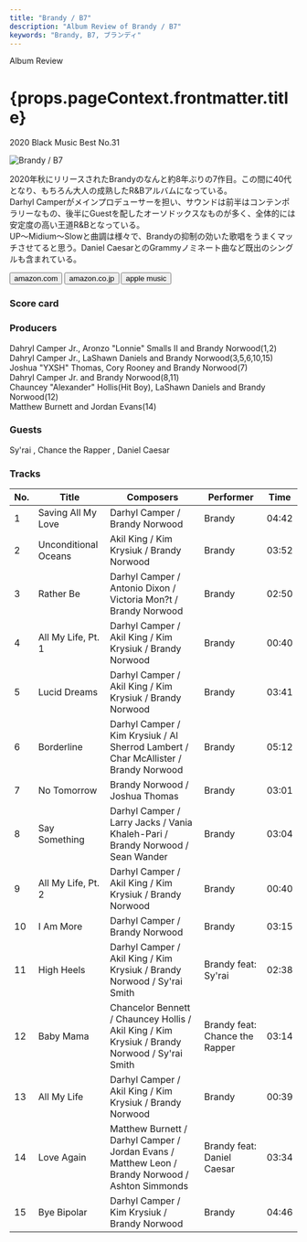 ```yaml
---
title: "Brandy / B7"
description: "Album Review of Brandy / B7"
keywords: "Brandy, B7, ブランディ"
---
```





<p className="largeP">Album Review</p>
<h1 className="h1--no--margin">{props.pageContext.frontmatter.title}</h1>
<p className="largeP">
  <Link to="/best50/2020/">2020 Black Music Best No.31</Link>
</p>

<Row  className="image-card-group">
	<Column colMd={"3"} colLg={"4"} noGutterMdLeft="">
       <ImageCard>

![Brandy / B7](../../images/cd/brandy5L.jpg)

</ImageCard>
	</Column>
	<Column colMd={"8"} colLg={"8"} noGutterMdLeft="">
	<p>
		2020年秋にリリースされたBrandyのなんと約8年ぶりの7作目。この間に40代となり、もちろん大人の成熟したR&Bアルバムになっている。
		<br/>Darhyl Camperがメインプロデューサーを担い、サウンドは前半はコンテンポラリーなもの、後半にGuestを配したオーソドックスなものが多く、全体的には安定度の高い王道R&Bとなっている。
		<br/>UP～Midium～Slowと曲調は様々で、Brandyの抑制の効いた歌唱をうまくマッチさせてると思う。Daniel CaesarとのGrammyノミネート曲など既出のシングルも含まれている。
	</p>
	<div>
	  <Button className="button-right-mergin"  href="https://amzn.to/3vccebq" kind="primary" size="small" renderIcon={ArrowUpRight24}>
      amazon.com
    </Button>
    <Button className="button-right-mergin"  href="https://amzn.to/3pKbHME" kind="secondary" size="small" renderIcon={ArrowUpRight24}>
      amazon.co.jp
    </Button>
		<Button className="button-right-mergin"  href="https://geo.music.apple.com/us/album/b7/1523385900?itsct=music_box_link&itscg=30200&at=11lcug&ct=albums_b7&ls=1&app=music" kind="secondary" size="small" renderIcon={ArrowUpRight24}>
      apple music
    </Button>
	</div>
	</Column>
</Row>
<Row >
	<Column colMd={"4"} colLg={"4"} noGutterMdLeft="">
<div>
    <h3>Score card</h3>
		<SliderJS1 value="5" />
    <SliderJS2 value="1" />
		<SliderJS3 value="1" />
    <SliderJS4 value="8" />
</div>
</Column>
<Column colMd={"8"} colLg={"8"} noGutterMdLeft="">
<div>
<h3>Producers</h3>
<p>
	Dahryl Camper Jr., Aronzo "Lonnie" Smalls II and Brandy Norwood(1,2)
	<br/>Dahryl Camper Jr., LaShawn Daniels and Brandy Norwood(3,5,6,10,15)
	<br/>Joshua "YXSH" Thomas, Cory Rooney and Brandy Norwood(7)
	<br/>Dahryl Camper Jr. and Brandy Norwood(8,11)
	<br/>Chauncey "Alexander" Hollis(Hit Boy), LaShawn Daniels and Brandy Norwood(12)
	<br/>Matthew Burnett and Jordan Evans(14)</p>
<h3>Guests</h3>
<p>
	Sy'rai , Chance the Rapper , Daniel Caesar
</p>
</div>
</Column>
</Row>

<h3>Tracks</h3>

| No. | Title                | Composers                                                                                        | Performer                      | Time  |
| --- | -------------------- | ------------------------------------------------------------------------------------------------ | ------------------------------ | ----- |
| 1   | Saving All My Love   | Darhyl Camper / Brandy Norwood                                                                   | Brandy                         | 04:42 |
| 2   | Unconditional Oceans | Akil King / Kim Krysiuk / Brandy Norwood                                                         | Brandy                         | 03:52 |
| 3   | Rather Be            | Darhyl Camper / Antonio Dixon / Victoria Mon?t / Brandy Norwood                                  | Brandy                         | 02:50 |
| 4   | All My Life, Pt. 1   | Darhyl Camper / Akil King / Kim Krysiuk / Brandy Norwood                                         | Brandy                         | 00:40 |
| 5   | Lucid Dreams         | Darhyl Camper / Akil King / Kim Krysiuk / Brandy Norwood                                         | Brandy                         | 03:41 |
| 6   | Borderline           | Darhyl Camper / Kim Krysiuk / Al Sherrod Lambert / Char McAllister / Brandy Norwood              | Brandy                         | 05:12 |
| 7   | No Tomorrow          | Brandy Norwood / Joshua Thomas                                                                   | Brandy                         | 03:01 |
| 8   | Say Something        | Darhyl Camper / Larry Jacks / Vania Khaleh-Pari / Brandy Norwood / Sean Wander                   | Brandy                         | 03:04 |
| 9   | All My Life, Pt. 2   | Darhyl Camper / Akil King / Kim Krysiuk / Brandy Norwood                                         | Brandy                         | 00:40 |
| 10  | I Am More            | Darhyl Camper / Brandy Norwood                                                                   | Brandy                         | 03:15 |
| 11  | High Heels           | Darhyl Camper / Akil King / Kim Krysiuk / Brandy Norwood / Sy'rai Smith                          | Brandy feat: Sy'rai            | 02:38 |
| 12  | Baby Mama            | Chancelor Bennett / Chauncey Hollis / Akil King / Kim Krysiuk / Brandy Norwood / Sy'rai Smith    | Brandy feat: Chance the Rapper | 03:14 |
| 13  | All My Life          | Darhyl Camper / Akil King / Kim Krysiuk / Brandy Norwood                                         | Brandy                         | 00:39 |
| 14  | Love Again           | Matthew Burnett / Darhyl Camper / Jordan Evans / Matthew Leon / Brandy Norwood / Ashton Simmonds | Brandy feat: Daniel Caesar     | 03:34 |
| 15  | Bye Bipolar          | Darhyl Camper / Kim Krysiuk / Brandy Norwood                                                     | Brandy                         | 04:46 |
